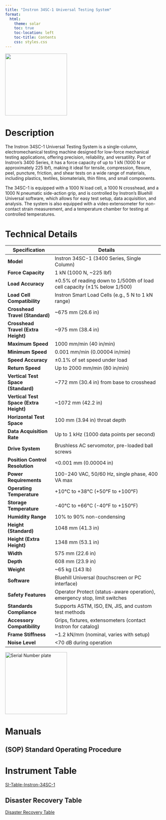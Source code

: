 ```yaml
---
title: "Instron 34SC-1 Universal Testing System"
format:
  html:
    theme: solar 
    toc: true
    toc-location: left
    toc-title: Contents
    css: styles.css
---
```



[![](/assets/images/Instron-3400-Series-Single-Column-Table-Model-1000x1000.jpg){width=200}](/assets/images/Instron-3400-Series-Single-Column-Table-Model-1000x1000.jpg)


# Description

The Instron 34SC-1 Universal Testing System is a single-column, electromechanical testing machine designed for low-force mechanical testing applications, offering precision, reliability, and versatility. Part of Instron’s 3400 Series, it has a force capacity of up to 1 kN (1000 N or approximately 225 lbf), making it ideal for tensile, compression, flexure, peel, puncture, friction, and shear tests on a wide range of materials, including plastics, textiles, biomaterials, thin films, and small components. 

The 34SC-1 is equipped with a 1000 N load cell, a 1000 N crosshead, and a 1000 N pneumatic side-action grip, and is controlled by Instron’s Bluehill Universal software, which allows for easy test setup, data acquisition, and analysis. The system is also equipped with a video extensometer for non-contact strain measurement, and a temperature chamber for testing at controlled temperatures.

# Technical Details

| **Specification**                | **Details**                                                                 |
|----------------------------------|-----------------------------------------------------------------------------|
| **Model**                        | Instron 34SC-1 (3400 Series, Single Column)                                |
| **Force Capacity**               | 1 kN (1000 N, ~225 lbf)                                                   |
| **Load Accuracy**                | ±0.5% of reading down to 1/500th of load cell capacity (±1% below 1/500)   |
| **Load Cell Compatibility**      | Instron Smart Load Cells (e.g., 5 N to 1 kN range)                         |
| **Crosshead Travel (Standard)**  | ~675 mm (26.6 in)                                                          |
| **Crosshead Travel (Extra Height)** | ~975 mm (38.4 in)                                                       |
| **Maximum Speed**                | 1000 mm/min (40 in/min)                                                    |
| **Minimum Speed**                | 0.001 mm/min (0.00004 in/min)                                              |
| **Speed Accuracy**               | ±0.1% of set speed under load                                              |
| **Return Speed**                 | Up to 2000 mm/min (80 in/min)                                              |
| **Vertical Test Space (Standard)** | ~772 mm (30.4 in) from base to crosshead                                |
| **Vertical Test Space (Extra Height)** | ~1072 mm (42.2 in)                                                   |
| **Horizontal Test Space**        | 100 mm (3.94 in) throat depth                                              |
| **Data Acquisition Rate**        | Up to 1 kHz (1000 data points per second)                                  |
| **Drive System**                 | Brushless AC servomotor, pre-loaded ball screws                            |
| **Position Control Resolution**  | <0.001 mm (0.00004 in)                                                     |
| **Power Requirements**           | 100-240 VAC, 50/60 Hz, single phase, 400 VA max                           |
| **Operating Temperature**        | +10°C to +38°C (+50°F to +100°F)                                          |
| **Storage Temperature**          | -40°C to +66°C (-40°F to +150°F)                                          |
| **Humidity Range**               | 10% to 90% non-condensing                                                  |
| **Height (Standard)**            | 1048 mm (41.3 in)                                                          |
| **Height (Extra Height)**        | 1348 mm (53.1 in)                                                          |
| **Width**                        | 575 mm (22.6 in)                                                           |
| **Depth**                        | 608 mm (23.9 in)                                                           |
| **Weight**                       | ~65 kg (143 lb)                                                            |
| **Software**                     | Bluehill Universal (touchscreen or PC interface)                           |
| **Safety Features**              | Operator Protect (status-aware operation), emergency stop, limit switches |
| **Standards Compliance**         | Supports ASTM, ISO, EN, JIS, and custom test methods                      |
| **Accessory Compatibility**      | Grips, fixtures, extensometers (contact Instron for catalog)               |
| **Frame Stiffness**              | ~1.2 kN/mm (nominal, varies with setup)                                    |
| **Noise Level**                  | <70 dB during operation          


[![Serial Number plate](/assets/images/Instron-34SC-1-Serial.jpg){fig-align="left" width=200}](/assets/images/Instron-34SC-1-Serial.jpg)


# Manuals

## (SOP) Standard Operating Procedure


# Instrument Table
[SI-Table-Instron-34SC-1](/Instrumentation/SI-Table-Instron-34SC-1.qmd)

## Disaster Recovery Table
[Disaster Recovery Table](/Instrumentation/Disaster_Recovery_Table.qmd)